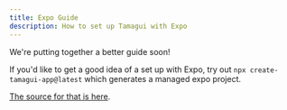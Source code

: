 ```yaml
---
title: Expo Guide
description: How to set up Tamagui with Expo
---
```


<Notice>We're putting together a better guide soon!</Notice>

If you'd like to get a good idea of a set up with Expo, try out `npx create-tamagui-app@latest` which generates a managed expo project.

[The source for that is here](https://github.com/tamagui/starters).
